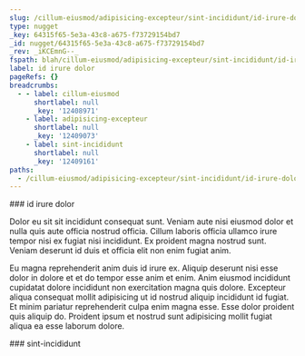 ```yaml
---
slug: /cillum-eiusmod/adipisicing-excepteur/sint-incididunt/id-irure-dolor
type: nugget
_key: 64315f65-5e3a-43c8-a675-f73729154bd7
_id: nugget/64315f65-5e3a-43c8-a675-f73729154bd7
_rev: _iKCEmnG--_
fspath: blah/cillum-eiusmod/adipisicing-excepteur/sint-incididunt/id-irure-dolor.md
label: id irure dolor
pageRefs: {}
breadcrumbs:
  - - label: cillum-eiusmod
      shortlabel: null
      _key: '12408971'
    - label: adipisicing-excepteur
      shortlabel: null
      _key: '12409073'
    - label: sint-incididunt
      shortlabel: null
      _key: '12409161'
paths:
  - /cillum-eiusmod/adipisicing-excepteur/sint-incididunt/id-irure-dolor
---
```


<NuggetArea>
<Nugget slug="/cillum-eiusmod/adipisicing-excepteur/sint-incididunt/id-irure-dolor" type="nugget" _key="64315f65-5e3a-43c8-a675-f73729154bd7" _id="nugget/64315f65-5e3a-43c8-a675-f73729154bd7" _rev="_iKCEmnG--_" fspath="blah/cillum-eiusmod/adipisicing-excepteur/sint-incididunt/id-irure-dolor.md" label="id irure dolor" paths="/cillum-eiusmod/adipisicing-excepteur/sint-incididunt/id-irure-dolor">
<NuggetBody>
### id irure dolor

Dolor eu sit sit incididunt consequat sunt. Veniam aute nisi eiusmod dolor et nulla quis aute officia nostrud officia. Cillum laboris officia ullamco irure tempor nisi ex fugiat nisi incididunt. Ex proident magna nostrud sunt. Veniam deserunt id duis et officia elit non enim fugiat anim.

Eu magna reprehenderit anim duis id irure ex. Aliquip deserunt nisi esse dolor in dolore et et do tempor esse anim et enim. Anim eiusmod incididunt cupidatat dolore incididunt non exercitation magna quis dolore. Excepteur aliqua consequat mollit adipisicing ut id nostrud aliquip incididunt id fugiat. Et minim pariatur reprehenderit culpa enim magna esse. Esse dolor proident quis aliquip do. Proident ipsum et nostrud sunt adipisicing mollit fugiat aliqua ea esse laborum dolore.

</NuggetBody>
<Breadcrumbs>
<Crumbs>
<Crumb _key="12408971" label="cillum-eiusmod" /><Crumb _key="12409073" label="adipisicing-excepteur" /><Crumb _key="12409161" label="sint-incididunt" />
</Crumbs>
</Breadcrumbs>
</Nugget>

<NuggetsInbound>
</NuggetsInbound>
<NuggetsOutbound>
</NuggetsOutbound>
</NuggetArea>
<PassagesInbound>
<Passage direction="inbound" type="passage" _key="12409161" _id="passage/12409161" _rev="_iKCEmnG---" label="sint-incididunt" passage="sint-incididunt" fspath="blah/cillum-eiusmod/adipisicing-excepteur/sint-incididunt" paths="/cillum-eiusmod/adipisicing-excepteur/sint-incididunt" slug="/cillum-eiusmod/adipisicing-excepteur/sint-incididunt">
<NuggetBody>
### sint-incididunt

</NuggetBody>
<Breadcrumbs>
<Crumbs>
<Crumb _key="12408971" label="cillum-eiusmod" /><Crumb _key="12409073" label="adipisicing-excepteur" />
</Crumbs>
</Breadcrumbs>
</Passage>

</PassagesInbound>
<PassagesOutbound>
</PassagesOutbound>